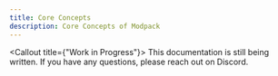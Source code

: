 ```yaml
---
title: Core Concepts
description: Core Concepts of Modpack
---
```


<Callout title={"Work in Progress"}>
  This documentation is still being written. If you have any questions, please
  reach out on Discord.
</Callout>
